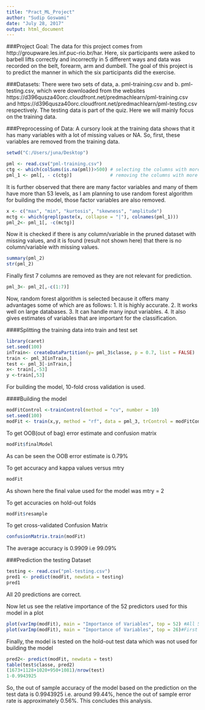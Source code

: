 ```yaml
---
title: "Pract_ML_Project"
author: "Sudip Goswami"
date: "July 28, 2017"
output: html_document
---
```

###Project Goal: 
The data for this project comes from http://groupware.les.inf.puc-rio.br/har. Here, six participants were asked to barbell lifts correctly and incorrectly in 5 different ways and data was recorded on the belt, forearm, arm and dumbell. The goal of this project is to predict the manner in which the six participants did the exercise.

###Datasets: 
There were two sets of data, a. pml-training.csv and b. pml-testing.csv, which were downloaded from the websites https://d396qusza40orc.cloudfront.net/predmachlearn/pml-training.csv and https://d396qusza40orc.cloudfront.net/predmachlearn/pml-testing.csv respectively. The testing data is part of the quiz. Here we will mainly focus on the training data.


###Preprocessing of Data:
 A cursory look at the training data shows that it has many variables with a lot of missing values or NA. So, first, these variables are removed from the training data.
 
 ```r
 setwd("C:/Users/juna/Desktop")
 ```

 ```r
 pml <- read.csv("pml-training.csv")
 ctg <- which(colSums(is.na(pml))>500) # selecting the columns with more than 500 NAs 
 pml_1 <- pml[, - c(ctg)]              # removing the columns with more than 500 NAs
 ```
 
 It is further observed that there are many factor variables and many of them have more than 53 levels, as I am planning to use random forest algorithm for building the model, those factor variables are also removed.
 
 ```r
 x <- c("max", "min", "kurtosis", "skewness", "amplitude")
 mctg <- which(grepl(paste(x, collapse = "|"), colnames(pml_1)))
 pml_2<- pml_1[, -c(mctg)]
 ```
 Now it is checked if there is any column/variable in the pruned dataset with missing values, and it is found (result not shown here) that there is no column/variable with missing values.
 
 ```r
 summary(pml_2)
 str(pml_2)
 ```
 Finally first 7 columns are removed as they are not relevant for prediction.
 
 ```r
 pml_3<- pml_2[,-c(1:7)]
 ```
Now, random forest algorithm is selected because it offers many advantages some of which are as follows:
1. It is highly accurate.
2. It works well on large databases.
3. It can handle many input variables.
4. It also gives estimates of variables that are important for the classification.

####Splitting the training data into train and test set
```r
library(caret)
set.seed(100)
inTrain<- createDataPartition(y= pml_3$classe, p = 0.7, list = FALSE)
train <- pml_3[inTrain,]
test <- pml_3[-inTrain,]
x<- train[,-53]
y <-train[,53]
```
For building the model, 10-fold cross validation is used.

####Building the model
```r
modFitControl <-trainControl(method = "cv", number = 10)
set.seed(100)
modFit <- train(x,y, method = "rf", data = pml_3, trControl = modFitControl)
```

To get OOB(out of bag) error estimate and confusion matrix

```r
modFit$finalModel
```
As can be seen the OOB error estimate is 0.79%

To get accuracy and kappa values versus mtry

```r
modFit
```
As shown here the final value used for the model was mtry = 2

To get accuracies on hold-out folds
```r
modFit$resample
```
To get cross-validated Confusion Matrix

```r
confusionMatrix.train(modFit)
```
The average accuracy is 0.9909 i.e 99.09%

###Prediction the testing Dataset
```r
testing <- read.csv("pml-testing.csv")
pred1 <- predict(modFit, newdata = testing)
pred1
```
All 20 predictions are correct.

Now let us see the relative importance of the 52 predictors used for this model in a plot

```r
plot(varImp(modFit), main = "Importance of Variables", top = 52) #All 52 predictors
plot(varImp(modFit), main = "Importance of Variables", top = 26)#First 26 predictors
```
Finally, the model is tested on the hold-out test data which was not used for building the model

```r
pred2<- predict(modFit, newdata = test)
table(test$classe, pred2)
(1673+1128+1020+950+1081)/nrow(test)
1-0.9943925
```
So, the out of sample accuracy of the model based on the prediction on the test data is 0.9943925 i.e. around 99.44%, hence the out of sample error rate is approximately 0.56%. This concludes this analysis.